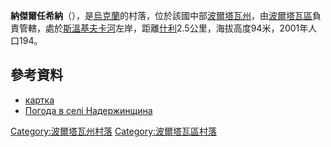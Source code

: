 {{coord|49|39|42|N|34|41|43|E|scale:100000_region:UA|display=title}}

'''納傑爾任希納'''（{{lang-uk|Надержинщина}}），是[[烏克蘭|烏克蘭]]的村落，位於該國中部[[波爾塔瓦州|波爾塔瓦州]]，由[[波爾塔瓦區|波爾塔瓦區]]負責管轄，處於[[斯溫基夫卡河|斯溫基夫卡河]]左岸，距離[[什利_(波爾塔瓦區)|什利]]2.5公里，海拔高度94米，2001年人口194。

==參考資料==
* [http://gska2.rada.gov.ua/pls/z7502/A005?rdat1=20.11.2007&rf7571=26417 картка]{{dead link|date=2018年4月 |bot=InternetArchiveBot |fix-attempted=yes }}
* [http://weather.in.ua/ua/poltavskaja/16567 Погода в селі Надержинщина] {{Wayback|url=http://weather.in.ua/ua/poltavskaja/16567 |date=20160305085740 }}

{{DEFAULTSORT:Надержинщина}}
[[Category:波爾塔瓦州村落|Category:波爾塔瓦州村落]]
[[Category:波爾塔瓦區村落|Category:波爾塔瓦區村落]]


{{Poltava-geo-stub}}